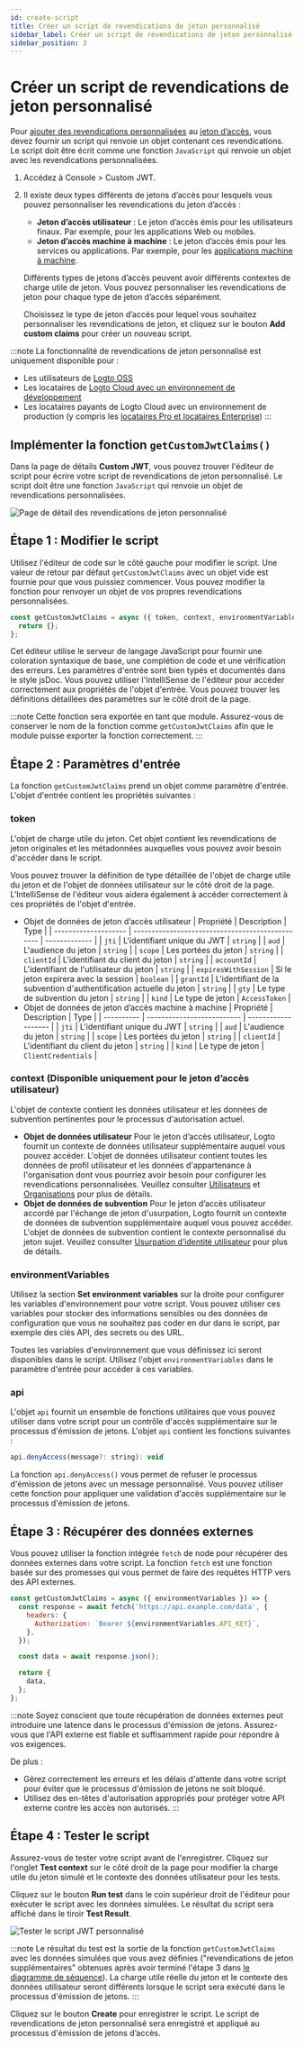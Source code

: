 ```yaml
---
id: create-script
title: Créer un script de revendications de jeton personnalisé
sidebar_label: Créer un script de revendications de jeton personnalisé
sidebar_position: 3
---
```


# Créer un script de revendications de jeton personnalisé

Pour [ajouter des revendications personnalisées](/developers/custom-token-claims) au [jeton d’accès](https://auth.wiki/access-token), vous devez fournir un script qui renvoie un objet contenant ces revendications. Le script doit être écrit comme une fonction `JavaScript` qui renvoie un objet avec les revendications personnalisées.

1. Accédez à <CloudLink to="/customize-jwt">Console > Custom JWT</CloudLink>.
2. Il existe deux types différents de jetons d’accès pour lesquels vous pouvez personnaliser les revendications du jeton d’accès :

   - **Jeton d’accès utilisateur** : Le jeton d’accès émis pour les utilisateurs finaux. Par exemple, pour les applications Web ou mobiles.
   - **Jeton d’accès machine à machine** : Le jeton d’accès émis pour les services ou applications. Par exemple, pour les [applications machine à machine](/quick-starts/m2m).

   Différents types de jetons d’accès peuvent avoir différents contextes de charge utile de jeton. Vous pouvez personnaliser les revendications de jeton pour chaque type de jeton d’accès séparément.

   Choisissez le type de jeton d’accès pour lequel vous souhaitez personnaliser les revendications de jeton, et cliquez sur le bouton **Add custom claims** pour créer un nouveau script.

:::note
La fonctionnalité de revendications de jeton personnalisé est uniquement disponible pour :

- Les utilisateurs de [Logto OSS](/logto-oss)
- Les locataires de [Logto Cloud avec un environnement de développement](/logto-cloud/tenant-settings#development)
- Les locataires payants de Logto Cloud avec un environnement de production (y compris les [locataires Pro et locataires Enterprise](https://logto.io/pricing))
  :::

## Implémenter la fonction `getCustomJwtClaims()`

Dans la page de détails **Custom JWT**, vous pouvez trouver l'éditeur de script pour écrire votre script de revendications de jeton personnalisé. Le script doit être une fonction `JavaScript` qui renvoie un objet de revendications personnalisées.

![Page de détail des revendications de jeton personnalisé](../assets/custom-jwt-detail-page.png)

## Étape 1 : Modifier le script

Utilisez l'éditeur de code sur le côté gauche pour modifier le script. Une valeur de retour par défaut `getCustomJwtClaims` avec un objet vide est fournie pour que vous puissiez commencer. Vous pouvez modifier la fonction pour renvoyer un objet de vos propres revendications personnalisées.

```jsx
const getCustomJwtClaims = async ({ token, context, environmentVariables }) => {
  return {};
};
```

Cet éditeur utilise le serveur de langage JavaScript pour fournir une coloration syntaxique de base, une complétion de code et une vérification des erreurs. Les paramètres d'entrée sont bien typés et documentés dans le style jsDoc. Vous pouvez utiliser l'IntelliSense de l'éditeur pour accéder correctement aux propriétés de l'objet d'entrée. Vous pouvez trouver les définitions détaillées des paramètres sur le côté droit de la page.

:::note
Cette fonction sera exportée en tant que module. Assurez-vous de conserver le nom de la fonction comme `getCustomJwtClaims` afin que le module puisse exporter la fonction correctement.
:::

## Étape 2 : Paramètres d'entrée

La fonction `getCustomJwtClaims` prend un objet comme paramètre d'entrée. L'objet d'entrée contient les propriétés suivantes :

### token

L'objet de charge utile du jeton. Cet objet contient les revendications de jeton originales et les métadonnées auxquelles vous pouvez avoir besoin d'accéder dans le script.

Vous pouvez trouver la définition de type détaillée de l'objet de charge utile du jeton et de l'objet de données utilisateur sur le côté droit de la page. L'IntelliSense de l'éditeur vous aidera également à accéder correctement à ces propriétés de l'objet d'entrée.

- Objet de données de jeton d’accès utilisateur
  | Propriété | Description | Type |
  | -------------------- | ------------------------------------------------ | ------------- |
  | `jti` | L'identifiant unique du JWT | `string` |
  | `aud` | L'audience du jeton | `string` |
  | `scope` | Les portées du jeton | `string` |
  | `clientId` | L'identifiant du client du jeton | `string` |
  | `accountId` | L'identifiant de l'utilisateur du jeton | `string` |
  | `expiresWithSession` | Si le jeton expirera avec la session | `boolean` |
  | `grantId` | L'identifiant de la subvention d'authentification actuelle du jeton | `string` |
  | `gty` | Le type de subvention du jeton | `string` |
  | `kind` | Le type de jeton | `AccessToken` |
- Objet de données de jeton d’accès machine à machine
  | Propriété | Description | Type |
  | ---------- | -------------------------- | ------------------- |
  | `jti` | L'identifiant unique du JWT | `string` |
  | `aud` | L'audience du jeton | `string` |
  | `scope` | Les portées du jeton | `string` |
  | `clientId` | L'identifiant du client du jeton | `string` |
  | `kind` | Le type de jeton | `ClientCredentials` |

### context (Disponible uniquement pour le jeton d’accès utilisateur)

L'objet de contexte contient les données utilisateur et les données de subvention pertinentes pour le processus d'autorisation actuel.

- **Objet de données utilisateur**
  Pour le jeton d’accès utilisateur, Logto fournit un contexte de données utilisateur supplémentaire auquel vous pouvez accéder. L'objet de données utilisateur contient toutes les données de profil utilisateur et les données d'appartenance à l'organisation dont vous pourriez avoir besoin pour configurer les revendications personnalisées. Veuillez consulter [Utilisateurs](/user-management/user-data) et [Organisations](/organizations/organization-data) pour plus de détails.
- **Objet de données de subvention**
  Pour le jeton d’accès utilisateur accordé par l'échange de jeton d'usurpation, Logto fournit un contexte de données de subvention supplémentaire auquel vous pouvez accéder. L'objet de données de subvention contient le contexte personnalisé du jeton sujet. Veuillez consulter [Usurpation d’identité utilisateur](/developers/user-impersonation) pour plus de détails.

### environmentVariables

Utilisez la section **Set environment variables** sur la droite pour configurer les variables d'environnement pour votre script. Vous pouvez utiliser ces variables pour stocker des informations sensibles ou des données de configuration que vous ne souhaitez pas coder en dur dans le script, par exemple des clés API, des secrets ou des URL.

Toutes les variables d'environnement que vous définissez ici seront disponibles dans le script. Utilisez l'objet `environmentVariables` dans le paramètre d'entrée pour accéder à ces variables.

### api

L'objet `api` fournit un ensemble de fonctions utilitaires que vous pouvez utiliser dans votre script pour un contrôle d'accès supplémentaire sur le processus d'émission de jetons. L'objet `api` contient les fonctions suivantes :

```jsx
api.denyAccess(message?: string): void
```

La fonction `api.denyAccess()` vous permet de refuser le processus d'émission de jetons avec un message personnalisé. Vous pouvez utiliser cette fonction pour appliquer une validation d'accès supplémentaire sur le processus d'émission de jetons.

## Étape 3 : Récupérer des données externes

Vous pouvez utiliser la fonction intégrée `fetch` de node pour récupérer des données externes dans votre script. La fonction `fetch` est une fonction basée sur des promesses qui vous permet de faire des requêtes HTTP vers des API externes.

```jsx
const getCustomJwtClaims = async ({ environmentVariables }) => {
  const response = await fetch('https://api.example.com/data', {
    headers: {
      Authorization: `Bearer ${environmentVariables.API_KEY}`,
    },
  });

  const data = await response.json();

  return {
    data,
  };
};
```

:::note
Soyez conscient que toute récupération de données externes peut introduire une latence dans le processus d'émission de jetons. Assurez-vous que l'API externe est fiable et suffisamment rapide pour répondre à vos exigences.

De plus :

- Gérez correctement les erreurs et les délais d'attente dans votre script pour éviter que le processus d'émission de jetons ne soit bloqué.
- Utilisez des en-têtes d'autorisation appropriés pour protéger votre API externe contre les accès non autorisés.
  :::

## Étape 4 : Tester le script

Assurez-vous de tester votre script avant de l'enregistrer. Cliquez sur l'onglet **Test context** sur le côté droit de la page pour modifier la charge utile du jeton simulé et le contexte des données utilisateur pour les tests.

Cliquez sur le bouton **Run test** dans le coin supérieur droit de l'éditeur pour exécuter le script avec les données simulées. Le résultat du script sera affiché dans le tiroir **Test Result**.

![Tester le script JWT personnalisé](../assets/test-custom-jwt-script.png)

:::note
Le résultat du test est la sortie de la fonction `getCustomJwtClaims` avec les données simulées que vous avez définies ("revendications de jeton supplémentaires" obtenues après avoir terminé l'étape 3 dans [le diagramme de séquence](/developers/custom-token-claims/#how-do-custom-token-claims-work)). La charge utile réelle du jeton et le contexte des données utilisateur seront différents lorsque le script sera exécuté dans le processus d'émission de jetons.
:::

Cliquez sur le bouton **Create** pour enregistrer le script. Le script de revendications de jeton personnalisé sera enregistré et appliqué au processus d'émission de jetons d’accès.
